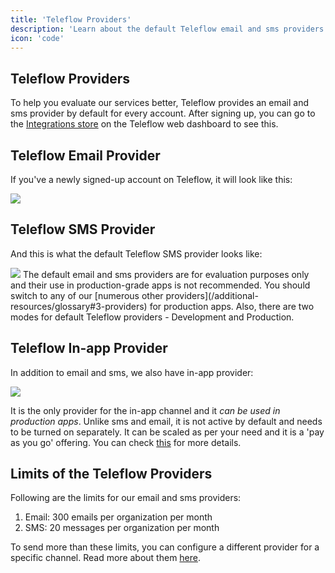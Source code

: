 ```yaml
---
title: 'Teleflow Providers'
description: 'Learn about the default Teleflow email and sms providers'
icon: 'code'
---
```


## Teleflow Providers

To help you evaluate our services better, Teleflow provides an email and sms provider by default for every account. After signing up, you can go to the [Integrations store](https://web.teleflow.khulnasoft.com/integrations?utm_campaign=docs-default-providers) on the Teleflow web dashboard to see this. 


<Snippet file="cloud-only-feature.mdx" />

## Teleflow Email Provider
If you've a newly signed-up account on Teleflow, it will look like this:

<Frame caption="Teleflow Email provider on Teleflow web dashboard's Integration store"><img src="/images/default-providers/SCR-20230829-uosu.png" /> </Frame>

## Teleflow SMS Provider
And this is what the default Teleflow SMS provider looks like:

<Frame caption="Teleflow SMS provider on Teleflow web dashboard's Integration store"><img src="/images/default-providers/SCR-20230829-uppz.png" /> </Frame>

<Info>
The default email and sms providers are for evaluation purposes only and their use in production-grade apps is not recommended. You should switch to any of our [numerous other providers](/additional-resources/glossary#3-providers) for production apps. Also, there are two modes for default Teleflow providers - Development and Production.
</Info>

## Teleflow In-app Provider
In addition to email and sms, we also have in-app provider:

<Frame caption="Teleflow in-app provider on Teleflow web dashboard's Integration store"><img src="/images/default-providers/SCR-20230829-uqld.png" /> </Frame>

It is the only provider for the in-app channel and it *can be used in production apps*. Unlike sms and email, it is not active by default and needs to be turned on separately. It can be scaled as per your need and it is a 'pay as you go' offering. You can check [this](https://teleflow.khulnasoft.com/pricing/?utm_campaign=docs-default-providers) for more details.


## Limits of the Teleflow Providers
Following are the limits for our email and sms providers:

1. Email: 300 emails per organization per month
2. SMS: 20 messages per organization per month

To send more than these limits, you can configure a different provider for a specific channel. Read more about them [here](/channels-and-providers/integration-store).
